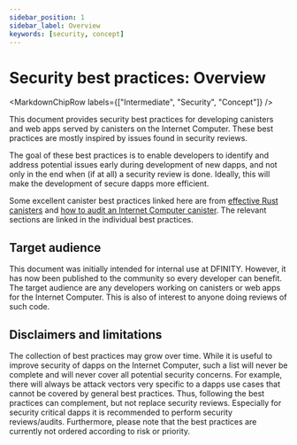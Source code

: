 ```yaml
---
sidebar_position: 1
sidebar_label: Overview
keywords: [security, concept]
---
```



# Security best practices: Overview

<MarkdownChipRow labels={["Intermediate", "Security", "Concept"]} />

This document provides security best practices for developing canisters and web apps served by canisters on the Internet Computer. These best practices are mostly inspired by issues found in security reviews.

The goal of these best practices is to enable developers to identify and address potential issues early during development of new dapps, and not only in the end when (if at all) a security review is done. Ideally, this will make the development of secure dapps more efficient.

Some excellent canister best practices linked here are from [effective Rust canisters](https://mmapped.blog/posts/01-effective-rust-canisters.html) and [how to audit an Internet Computer canister](https://www.joachim-breitner.de/blog/788-How_to_audit_an_Internet_Computer_canister). The relevant sections are linked in the individual best practices.

## Target audience

This document was initially intended for internal use at DFINITY. However, it has now been published to the community so every developer can benefit. The target audience are any developers working on canisters or web apps for the Internet Computer. This is also of interest to anyone doing reviews of such code.

## Disclaimers and limitations

The collection of best practices may grow over time. While it is useful to improve security of dapps on the Internet Computer, such a list will never be complete and will never cover all potential security concerns. For example, there will always be attack vectors very specific to a dapps use cases that cannot be covered by general best practices. Thus, following the best practices can complement, but not replace security reviews. Especially for security critical dapps it is recommended to perform security reviews/audits. Furthermore, please note that the best practices are currently not ordered according to risk or priority.